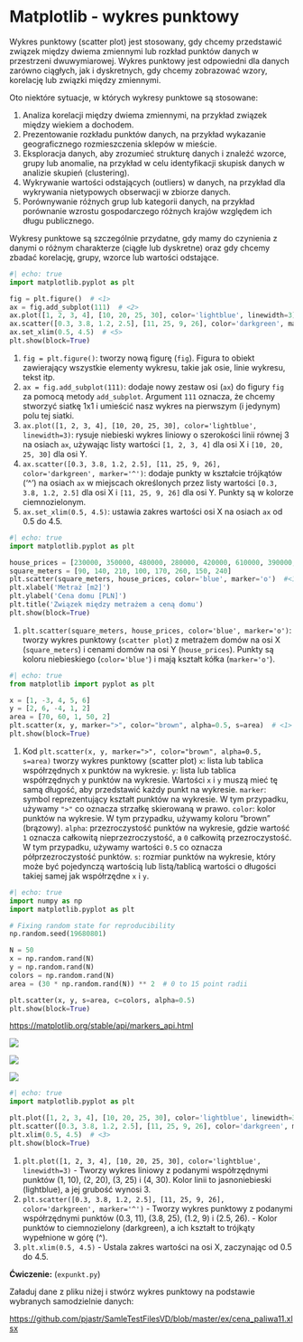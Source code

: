 # Matplotlib - wykres punktowy

Wykres punktowy (scatter plot) jest stosowany, gdy chcemy przedstawić związek między dwiema zmiennymi lub rozkład punktów danych w przestrzeni dwuwymiarowej. Wykres punktowy jest odpowiedni dla danych zarówno ciągłych, jak i dyskretnych, gdy chcemy zobrazować wzory, korelację lub związki między zmiennymi.

Oto niektóre sytuacje, w których wykresy punktowe są stosowane:

1. Analiza korelacji między dwiema zmiennymi, na przykład związek między wiekiem a dochodem.
2. Prezentowanie rozkładu punktów danych, na przykład wykazanie geograficznego rozmieszczenia sklepów w mieście.
3. Eksploracja danych, aby zrozumieć strukturę danych i znaleźć wzorce, grupy lub anomalie, na przykład w celu identyfikacji skupisk danych w analizie skupień (clustering).
4. Wykrywanie wartości odstających (outliers) w danych, na przykład dla wykrywania nietypowych obserwacji w zbiorze danych.
5. Porównywanie różnych grup lub kategorii danych, na przykład porównanie wzrostu gospodarczego różnych krajów względem ich długu publicznego.

Wykresy punktowe są szczególnie przydatne, gdy mamy do czynienia z danymi o różnym charakterze (ciągłe lub dyskretne) oraz gdy chcemy zbadać korelację, grupy, wzorce lub wartości odstające.

```python
#| echo: true
import matplotlib.pyplot as plt

fig = plt.figure()  # <1>
ax = fig.add_subplot(111)  # <2>
ax.plot([1, 2, 3, 4], [10, 20, 25, 30], color='lightblue', linewidth=3)  # <3>
ax.scatter([0.3, 3.8, 1.2, 2.5], [11, 25, 9, 26], color='darkgreen', marker='^')  # <4>
ax.set_xlim(0.5, 4.5)  # <5>
plt.show(block=True)

```

1. `fig = plt.figure()`: tworzy nową figurę (`fig`). Figura to obiekt zawierający wszystkie elementy wykresu, takie jak osie, linie wykresu, tekst itp.
2. `ax = fig.add_subplot(111)`: dodaje nowy zestaw osi (`ax`) do figury `fig` za pomocą metody `add_subplot`. Argument `111` oznacza, że chcemy stworzyć siatkę 1x1 i umieścić nasz wykres na pierwszym (i jedynym) polu tej siatki.
3. `ax.plot([1, 2, 3, 4], [10, 20, 25, 30], color='lightblue', linewidth=3)`: rysuje niebieski wykres liniowy o szerokości linii równej 3 na osiach `ax`, używając listy wartości `[1, 2, 3, 4]` dla osi X i `[10, 20, 25, 30]` dla osi Y.
4. `ax.scatter([0.3, 3.8, 1.2, 2.5], [11, 25, 9, 26], color='darkgreen', marker='^')`: dodaje punkty w kształcie trójkątów ('^') na osiach `ax` w miejscach określonych przez listy wartości `[0.3, 3.8, 1.2, 2.5]` dla osi X i `[11, 25, 9, 26]` dla osi Y. Punkty są w kolorze ciemnozielonym.
5. `ax.set_xlim(0.5, 4.5)`: ustawia zakres wartości osi X na osiach `ax` od 0.5 do 4.5.

```python
#| echo: true
import matplotlib.pyplot as plt

house_prices = [230000, 350000, 480000, 280000, 420000, 610000, 390000, 580000]
square_meters = [90, 140, 210, 100, 170, 260, 150, 240]
plt.scatter(square_meters, house_prices, color='blue', marker='o')  #<1>
plt.xlabel('Metraż [m2]')
plt.ylabel('Cena domu [PLN]')
plt.title('Związek między metrażem a ceną domu')
plt.show(block=True)

```


1. `plt.scatter(square_meters, house_prices, color='blue', marker='o')`: tworzy wykres punktowy (`scatter plot`) z metrażem domów na osi X (`square_meters`) i cenami domów na osi Y (`house_prices`). Punkty są koloru niebieskiego (`color='blue'`) i mają kształt kółka (`marker='o'`).


```python
#| echo: true
from matplotlib import pyplot as plt

x = [1, -3, 4, 5, 6]
y = [2, 6, -4, 1, 2]
area = [70, 60, 1, 50, 2]
plt.scatter(x, y, marker=">", color="brown", alpha=0.5, s=area)  # <1>
plt.show(block=True)

```

1. Kod `plt.scatter(x, y, marker=">", color="brown", alpha=0.5, s=area)` tworzy wykres punktowy (scatter plot)  `x`: lista lub tablica współrzędnych x punktów na wykresie. `y`: lista lub tablica współrzędnych y punktów na wykresie. Wartości `x` i `y` muszą mieć tę samą długość, aby przedstawić każdy punkt na wykresie.  `marker`: symbol reprezentujący kształt punktów na wykresie. W tym przypadku, używamy `">"` co oznacza strzałkę skierowaną w prawo.  `color`: kolor punktów na wykresie. W tym przypadku, używamy koloru "brown" (brązowy).  `alpha`: przezroczystość punktów na wykresie, gdzie wartość `1` oznacza całkowitą nieprzezroczystość, a `0` całkowitą przezroczystość. W tym przypadku, używamy wartości `0.5` co oznacza półprzezroczystość punktów.  `s`: rozmiar punktów na wykresie, który może być pojedynczą wartością lub listą/tablicą wartości o długości takiej samej jak współrzędne `x` i `y`. 



```python
#| echo: true
import numpy as np
import matplotlib.pyplot as plt

# Fixing random state for reproducibility
np.random.seed(19680801)

N = 50
x = np.random.rand(N)
y = np.random.rand(N)
colors = np.random.rand(N)
area = (30 * np.random.rand(N)) ** 2  # 0 to 15 point radii

plt.scatter(x, y, s=area, c=colors, alpha=0.5)
plt.show(block=True)

```

<https://matplotlib.org/stable/api/markers_api.html>

![](m21.png)

![](m22.png)

![](m23.png)

```python
#| echo: true
import matplotlib.pyplot as plt

plt.plot([1, 2, 3, 4], [10, 20, 25, 30], color='lightblue', linewidth=3)  # <1>
plt.scatter([0.3, 3.8, 1.2, 2.5], [11, 25, 9, 26], color='darkgreen', marker='^')  # <2>
plt.xlim(0.5, 4.5)  # <3>
plt.show(block=True)

```

1. `plt.plot([1, 2, 3, 4], [10, 20, 25, 30], color='lightblue', linewidth=3)` - Tworzy wykres liniowy z podanymi współrzędnymi punktów (1, 10), (2, 20), (3, 25) i (4, 30). Kolor linii to jasnoniebieski (lightblue), a jej grubość wynosi 3.
2. `plt.scatter([0.3, 3.8, 1.2, 2.5], [11, 25, 9, 26], color='darkgreen', marker='^')` - Tworzy wykres punktowy z podanymi współrzędnymi punktów (0.3, 11), (3.8, 25), (1.2, 9) i (2.5, 26). - Kolor punktów to ciemnozielony (darkgreen), a ich kształt to trójkąty wypełnione w górę (^).
3. `plt.xlim(0.5, 4.5)`    - Ustala zakres wartości na osi X, zaczynając od 0.5 do 4.5.


**Ćwiczenie:** (`expunkt.py`)

Załaduj dane z pliku niżej i stwórz wykres punktowy na podstawie wybranych samodzielnie danych:

<https://github.com/pjastr/SamleTestFilesVD/blob/master/ex/cena_paliwa11.xlsx>
